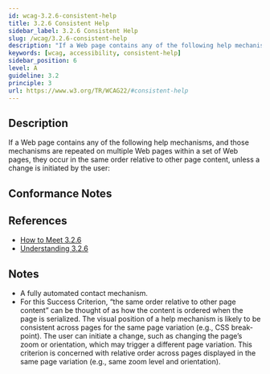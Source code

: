 ```yaml
---
id: wcag-3.2.6-consistent-help
title: 3.2.6 Consistent Help
sidebar_label: 3.2.6 Consistent Help
slug: /wcag/3.2.6-consistent-help
description: "If a Web page contains any of the following help mechanisms, and those mechanisms are repeated on multiple Web pages within a set of Web pages, they occur in the same order relative to other page content, unless a change is initiated by the user:"
keywords: [wcag, accessibility, consistent-help]
sidebar_position: 6
level: A
guideline: 3.2
principle: 3
url: https://www.w3.org/TR/WCAG22/#consistent-help
---
```


## Description

If a Web page contains any of the following help mechanisms, and those mechanisms are repeated on multiple Web pages within a set of Web pages, they occur in the same order relative to other page content, unless a change is initiated by the user:

## Conformance Notes

<Project name="ads">
  <Unknown></Unknown>
</Project>

<Project name="scix">
  <Support></Support>
</Project>

## References

- [How to Meet 3.2.6](https://www.w3.org/WAI/WCAG22/quickref/#consistent-help)
- [Understanding 3.2.6](https://www.w3.org/WAI/WCAG22/Understanding/consistent-help.html)

## Notes

- A fully automated contact mechanism.
- For this Success Criterion, “the same order relative to other page content” can be thought of as how the content is ordered when the page is serialized. The visual position of a help mechanism is likely to be consistent across pages for the same page variation (e.g., CSS break-point). The user can initiate a change, such as changing the page’s zoom or orientation, which may trigger a different page variation. This criterion is concerned with relative order across pages displayed in the same page variation (e.g., same zoom level and orientation).
